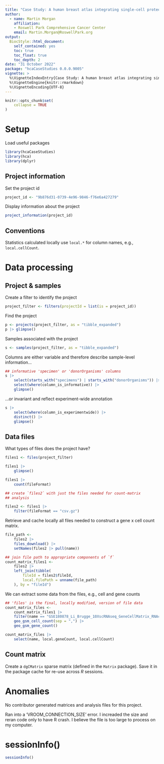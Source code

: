 ```yaml
---
title: "Case Study: A human breast atlas integrating single-cell proteomics and transcriptomics"
author:
  - name: Martin Morgan
    affiliation:
    - Roswell Park Comprehensive Cancer Center
    email: Martin.Morgan@RoswellPark.org
output:
  BiocStyle::html_document:
    self_contained: yes
    toc: true
    toc_float: true
    toc_depth: 2
date: "31 October 2022"
package: "hcaCaseStudies 0.0.0.9005"
vignette: >
  %\VignetteIndexEntry{Case Study: A human breast atlas integrating single-cell proteomics and transcriptomics }
  %\VignetteEngine{knitr::rmarkdown}
  %\VignetteEncoding{UTF-8}
---
```


```r
knitr::opts_chunk$set(
    collapse = TRUE
)
```

# Setup

Load useful packages

```r
library(hcaCaseStudies)
library(hca)
library(dplyr)
```

## Project information

Set the project id

```r
project_id <- "9b876d31-0739-4e96-9846-f76e6a427279"
```

Display information about the project

```r
project_information(project_id)
```

## Conventions

Statistics calculated locally use `local.*` for column names, e.g.,
`local.cellCount`.

# Data processing

## Project & samples

Create a filter to identify the project

```r
project_filter <- filters(projectId = list(is = project_id))
```

Find the project

```r
p <- projects(project_filter, as = "tibble_expanded")
p |> glimpse()
```

Samples associated with the project

```r
s <- samples(project_filter, as = "tibble_expanded")
```

Columns are either variable and therefore describe sample-level
information...

```r
## informative 'specimen' or 'donorOrganisms' columns
s |>
    select(starts_with("specimens") | starts_with("donorOrganisms")) |>
    select(where(column_is_informative)) |>
    glimpse()
```

...or invariant and reflect experiment-wide annotation

```r
s |>
    select(where(column_is_experimentwide)) |>
    distinct() |>
    glimpse()
```

## Data files

What types of files does the project have?

```r
files1 <- files(project_filter)

files1 |>
    glimpse()

files1 |>
    count(fileFormat)

## create `files2` with just the files needed for count-matrix
## analysis

files2 <- files1 |>
    filter(fileFormat == "csv.gz")
```

Retrieve and cache locally all files needed to construct a gene x cell
count matrix.

```r
file_path <-
    files2 |>
    files_download() |>
    setNames(files2 |> pull(name))

## join file path to appropriate components of `f`
count_matrix_files1 <-
    files2 |>
    left_join(tibble(
        fileId = files2$fileId,
        local.filePath = unname(file_path)
    ), by = "fileId")
```

We can extract some data from the files, e.g., cell and gene counts

```r
## 'files' is the final, locally modified, version of file data
count_matrix_files <-
    count_matrix_files1 |>
    filter(name == "GSE180878_Li_Brugge_10XscRNAseq_GeneCellMatrix_RNAcounts_human.csv.gz") |>
    geo_gsm_cell_count(sep = ",") |>
    geo_gsm_gene_count()

count_matrix_files |>
    select(name, local.geneCount, local.cellCount)
```

## Count matrix

Create a `dgCMatrix` sparse matrix (defined in the `Matrix`
package). Save it in the package cache for re-use across _R_ sessions.

<!--
add `eval = !nzchar(Sys.getenv("GITHUB_ACTIONS"))` if requires
more than 7 GB
-->

# Anomalies

No contributor generated matrices and analysis files for this project.

Ran into a 'VROOM_CONNECTION_SIZE' error. I increaded the size and reran code
only to have R crash. I believe the file is too large to process on my computer.

# sessionInfo() {.unnumbered}

```r
sessionInfo()
```
